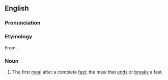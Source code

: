 ==English==

===Pronunciation===
{{rfp|lang=en}}

===Etymology===
From {{prefix|proto||sort=brosis}} {{etyl|grc}} {{term|βρῶσις||eating|lang=grc|tr=brosis}}.

===Noun===
{{en-noun|protobroses}}

# The first [[meal]] after a complete [[fast]]; the meal that [[end]]s or [[break]]s a fast.